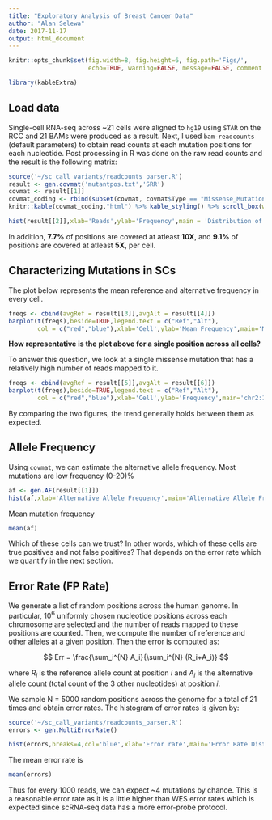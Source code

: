 ```yaml
---
title: "Exploratory Analysis of Breast Cancer Data"
author: "Alan Selewa"
date: 2017-11-17
output: html_document
---
```


```r
knitr::opts_chunk$set(fig.width=8, fig.height=6, fig.path='Figs/',
                      echo=TRUE, warning=FALSE, message=FALSE, comment = NA)
```

```r
library(kableExtra)
```

## Load data

Single-cell RNA-seq across ~21 cells were aligned to ``hg19`` using ``STAR`` on the RCC and 21 BAMs were produced as a result. Next, I used ``bam-readcounts`` (default parameters) to obtain read counts at each mutation positions for each nucleotide. Post processing in R was done on the raw read counts and the result is the following matrix:

```r
source('~/sc_call_variants/readcounts_parser.R')
result <- gen.covmat('mutantpos.txt','SRR')
covmat <- result[[1]]
covmat_coding <- rbind(subset(covmat, covmat$Type == "Missense_Mutation"),subset(covmat, covmat$Type == "Silent"),subset(covmat, covmat$Type == "Splice_Site"))
knitr::kable(covmat_coding,"html") %>% kable_styling() %>% scroll_box(width="805px",height='400px')
```

```r
hist(result[[2]],xlab='Reads',ylab='Frequency',main = 'Distribution of Reads')
```


In addition, **7.7%** of positions are covered at atleast **10X**, and **9.1%** of positions are covered at atleast **5X**, per cell.


## Characterizing Mutations in SCs

The plot below represents the mean reference and alternative frequency in every cell.

```r
freqs <- cbind(avgRef = result[[3]],avgAlt = result[[4]])
barplot(t(freqs),beside=TRUE,legend.text = c("Ref","Alt"),
        col = c("red","blue"),xlab='Cell',ylab='Mean Frequency',main='Mean Ref and Alt Frequencies')
```

**How representative is the plot above for a single position across all cells?**

To answer this question, we look at a single missense mutation that has a relatively high number of reads mapped to it.

```r
freqs <- cbind(avgRef = result[[5]],avgAlt = result[[6]])
barplot(t(freqs),beside=TRUE,legend.text = c("Ref","Alt"),
        col = c("red","blue"),xlab='Cell',ylab='Frequency',main='chr2:178098042')
```

By comparing the two figures, the trend generally holds between them as expected.


## Allele Frequency

Using ``covmat``, we can estimate the alternative allele frequency. Most mutations are low frequency (0-20)%

```r
af <- gen.AF(result[[1]])
hist(af,xlab='Alternative Allele Frequency',main='Alternative Allele Freq Distribution')
```

Mean mutation frequency

```r
mean(af)
```

Which of these cells can we trust? In other words, which of these cells are true positives and not false positives? That 
depends on the error rate which we quantify in the next section.

## Error Rate (FP Rate)

We generate a list of random positions across the human genome. In particular, $10^6$ uniformly chosen nucleotide positions across each chromosome are selected and the number of reads mapped to these positions are counted. Then, we compute the number of reference and other alleles at a given position. Then the error is computed as:

$$ Err = \frac{\sum_i^{N} A_i}{\sum_i^{N} (R_i+A_i)} $$

where $R_i$ is the reference allele count at position $i$ and $A_i$ is the alternative allele count (total count of the 3 other nucleotides) at position $i$. 

We sample N = 5000 random positions across the genome for a total of 21 times and obtain error rates. The histogram of error rates is given by:
```r
source('~/sc_call_variants/readcounts_parser.R')
errors <- gen.MultiErrorRate()
```

```r
hist(errors,breaks=4,col='blue',xlab='Error rate',main='Error Rate Distribution (N=21)')
```

The mean error rate is
```r
mean(errors)
```

Thus for every 1000 reads, we can expect ~4 mutations by chance. This is a reasonable error rate as it is a little higher than WES error rates which is expected since scRNA-seq data has a more error-probe protocol.



